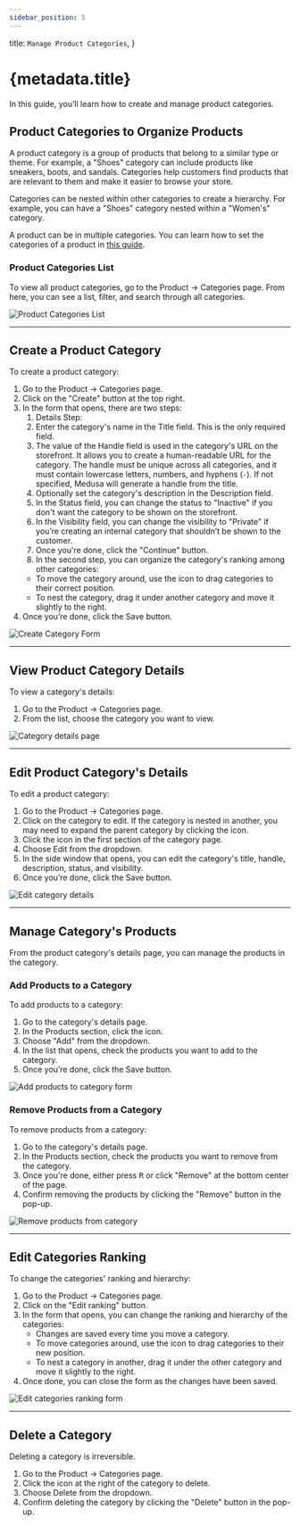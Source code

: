 ```yaml
---
sidebar_position: 5
---
```



  title: `Manage Product Categories`,
}

# {metadata.title}

In this guide, you’ll learn how to create and manage product categories.

## Product Categories to Organize Products

A product category is a group of products that belong to a similar type or theme. For example, a "Shoes" category can include products like sneakers, boots, and sandals. Categories help customers find products that are relevant to them and make it easier to browse your store.

Categories can be nested within other categories to create a hierarchy. For example, you can have a "Shoes" category nested within a "Women's" category.

A product can be in multiple categories. You can learn how to set the categories of a product in [this guide](../edit/page.mdx#manage-product-organization).

### Product Categories List

To view all product categories, go to the Product → Categories page. From here, you can see a list, filter, and search through all categories.

![Product Categories List](https://res.cloudinary.com/dza7lstvk/image/upload/v1739874267/User%20Guide/Screenshot_2025-02-18_at_12.24.12_PM_y9ua61.png)

---

## Create a Product Category

To create a product category:

1. Go to the Product → Categories page.
2. Click on the "Create" button at the top right.
3. In the form that opens, there are two steps:
    1. Details Step:
      1. Enter the category's name in the Title field. This is the only required field.
      2. The value of the Handle field is used in the category's URL on the storefront. It allows you to create a human-readable URL for the category. The handle must be unique across all categories, and it must contain lowercase letters, numbers, and hyphens (`-`). If not specified, Medusa will generate a handle from the title.
      3. Optionally set the category's description in the Description field.
      4. In the Status field, you can change the status to "Inactive" if you don't want the category to be shown on the storefront.
      5. In the Visibility field, you can change the visibility to "Private" if you’re creating an internal category that shouldn’t be shown to the customer.
      6. Once you're done, click the "Continue" button.
    2. In the second step, you can organize the category's ranking among other categories:
      - To move the category around, use the <InlineIcon Icon={DotsSix} alt="drag" /> icon to drag categories to their correct position.
      - To nest the category, drag it under another category and move it slightly to the right.
4. Once you’re done, click the Save button.

![Create Category Form](https://res.cloudinary.com/dza7lstvk/image/upload/v1739874884/User%20Guide/Screenshot_2025-02-18_at_12.30.06_PM_z53wwi.png)

---

## View Product Category Details

To view a category's details:

1. Go to the Product → Categories page.
2. From the list, choose the category you want to view.

![Category details page](https://res.cloudinary.com/dza7lstvk/image/upload/v1739874959/User%20Guide/Screenshot_2025-02-18_at_12.35.43_PM_wfijxl.png)

---

## Edit Product Category's Details

To edit a product category:

1. Go to the Product → Categories page.
2. Click on the category to edit. If the category is nested in another, you may need to expand the parent category by clicking the <InlineIcon Icon={TriangleRightMini} alt="expand" /> icon.
3. Click the <InlineIcon Icon={EllipsisHorizontal} alt="three-dots" /> icon in the first section of the category page.
4. Choose Edit from the dropdown.
4. In the side window that opens, you can edit the category's title, handle, description, status, and visibility.
5. Once you’re done, click the Save button.

![Edit category details](https://res.cloudinary.com/dza7lstvk/image/upload/v1739875051/User%20Guide/Screenshot_2025-02-18_at_12.37.20_PM_onbpgn.png)

---

## Manage Category's Products

From the product category's details page, you can manage the products in the category.

### Add Products to a Category

To add products to a category:

1. Go to the category's details page.
2. In the Products section, click the <InlineIcon Icon={EllipsisHorizontal} alt="three-dots" /> icon.
3. Choose "Add" from the dropdown.
4. In the list that opens, check the products you want to add to the category.
5. Once you’re done, click the Save button.

![Add products to category form](https://res.cloudinary.com/dza7lstvk/image/upload/v1739875239/User%20Guide/Screenshot_2025-02-18_at_12.40.28_PM_ffenap.png)

### Remove Products from a Category

To remove products from a category:

1. Go to the category's details page.
2. In the Products section, check the products you want to remove from the category.
3. Once you're done, either press <Kbd>R</Kbd> or click "Remove" at the bottom center of the page.
4. Confirm removing the products by clicking the "Remove" button in the pop-up.

![Remove products from category](https://res.cloudinary.com/dza7lstvk/image/upload/v1739875474/User%20Guide/Screenshot_2025-02-18_at_12.44.16_PM_vji2v1.png)

---

## Edit Categories Ranking

To change the categories' ranking and hierarchy:

1. Go to the Product → Categories page.
2. Click on the "Edit ranking" button.
3. In the form that opens, you can change the ranking and hierarchy of the categories:
    - Changes are saved every time you move a category.
    - To move categories around, use the <InlineIcon Icon={DotsSix} alt="drag" /> icon to drag categories to their new position.
    - To nest a category in another, drag it under the other category and move it slightly to the right.
4. Once done, you can close the form as the changes have been saved.

![Edit categories ranking form](https://res.cloudinary.com/dza7lstvk/image/upload/v1739875802/User%20Guide/Screenshot_2025-02-18_at_12.49.47_PM_s3lnpc.png)

---

## Delete a Category

<Note type="warning">

Deleting a category is irreversible.

</Note>

1. Go to the Product → Categories page.
2. Click the <InlineIcon Icon={EllipsisHorizontal} alt="three-dots" /> icon at the right of the category to delete.
3. Choose Delete from the dropdown.
4. Confirm deleting the category by clicking the "Delete" button in the pop-up.
